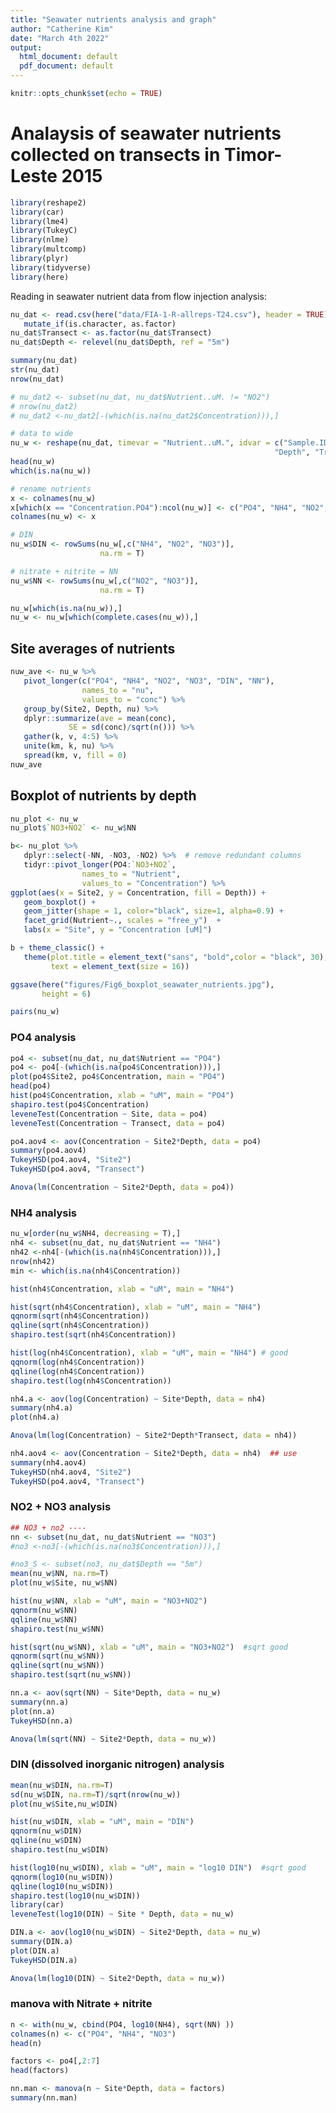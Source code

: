 ```yaml
---
title: "Seawater nutrients analysis and graph"
author: "Catherine Kim"
date: "March 4th 2022"
output:
  html_document: default
  pdf_document: default
---
```


```r
knitr::opts_chunk$set(echo = TRUE)
```

# Analaysis of seawater nutrients collected on transects in Timor-Leste 2015

```r
library(reshape2)
library(car)
library(lme4)
library(TukeyC)
library(nlme)
library(multcomp)
library(plyr)
library(tidyverse)
library(here)
```

Reading in seawater nutrient data from flow injection analysis:

```r
nu_dat <- read.csv(here("data/FIA-1-R-allreps-T24.csv"), header = TRUE) %>% 
   mutate_if(is.character, as.factor)
nu_dat$Transect <- as.factor(nu_dat$Transect)  
nu_dat$Depth <- relevel(nu_dat$Depth, ref = "5m")

summary(nu_dat)
str(nu_dat)
nrow(nu_dat)

# nu_dat2 <- subset(nu_dat, nu_dat$Nutrient..uM. != "NO2")
# nrow(nu_dat2)
# nu_dat2 <-nu_dat2[-(which(is.na(nu_dat2$Concentration))),]
```

```r
# data to wide
nu_w <- reshape(nu_dat, timevar = "Nutrient..uM.", idvar = c("Sample.ID", "Site2", "Site",
                                                           "Depth", "Transect", "Rep", "Location"), direction = "wide")
head(nu_w)
which(is.na(nu_w))

# rename nutrients
x <- colnames(nu_w)
x[which(x == "Concentration.PO4"):ncol(nu_w)] <- c("PO4", "NH4", "NO2", "NO3")
colnames(nu_w) <- x

# DIN
nu_w$DIN <- rowSums(nu_w[,c("NH4", "NO2", "NO3")],
                    na.rm = T)

# nitrate + nitrite = NN
nu_w$NN <- rowSums(nu_w[,c("NO2", "NO3")],
                    na.rm = T)

nu_w[which(is.na(nu_w)),]
nu_w <- nu_w[which(complete.cases(nu_w)),]
```

## Site averages of nutrients

```r
nuw_ave <- nu_w %>% 
   pivot_longer(c("PO4", "NH4", "NO2", "NO3", "DIN", "NN"), 
                names_to = "nu", 
                values_to = "conc") %>% 
   group_by(Site2, Depth, nu) %>% 
   dplyr::summarize(ave = mean(conc),
             SE = sd(conc)/sqrt(n())) %>%
   gather(k, v, 4:5) %>% 
   unite(km, k, nu) %>% 
   spread(km, v, fill = 0)
nuw_ave
```

## Boxplot of nutrients by depth

```r
nu_plot <- nu_w
nu_plot$`NO3+NO2` <- nu_w$NN

b<- nu_plot %>% 
   dplyr::select(-NN, -NO3, -NO2) %>%  # remove redundant columns 
   tidyr::pivot_longer(PO4:`NO3+NO2`,
                names_to = "Nutrient",
                values_to = "Concentration") %>% 
ggplot(aes(x = Site2, y = Concentration, fill = Depth)) + 
   geom_boxplot() + 
   geom_jitter(shape = 1, color="black", size=1, alpha=0.9) +
   facet_grid(Nutrient~., scales = "free_y")  +
   labs(x = "Site", y = "Concentration [uM]")

b + theme_classic() +
   theme(plot.title = element_text("sans", "bold",color = "black", 30),
         text = element_text(size = 16))

ggsave(here("figures/Fig6_boxplot_seawater_nutrients.jpg"),
       height = 6)
```

```r
pairs(nu_w)
```

### PO4 analysis

```r
po4 <- subset(nu_dat, nu_dat$Nutrient == "PO4")
po4 <- po4[-(which(is.na(po4$Concentration))),]
plot(po4$Site2, po4$Concentration, main = "PO4")
head(po4)
hist(po4$Concentration, xlab = "uM", main = "PO4")
shapiro.test(po4$Concentration)
leveneTest(Concentration ~ Site, data = po4)
leveneTest(Concentration ~ Transect, data = po4)
```

```r
po4.aov4 <- aov(Concentration ~ Site2*Depth, data = po4)  
summary(po4.aov4)
TukeyHSD(po4.aov4, "Site2")
TukeyHSD(po4.aov4, "Transect")

Anova(lm(Concentration ~ Site2*Depth, data = po4))
```

### NH4 analysis

```r
nu_w[order(nu_w$NH4, decreasing = T),]
nh4 <- subset(nu_dat, nu_dat$Nutrient == "NH4")
nh42 <-nh4[-(which(is.na(nh4$Concentration))),]
nrow(nh42)
min <- which(is.na(nh4$Concentration))

hist(nh4$Concentration, xlab = "uM", main = "NH4")

hist(sqrt(nh4$Concentration), xlab = "uM", main = "NH4")
qqnorm(sqrt(nh4$Concentration))
qqline(sqrt(nh4$Concentration))
shapiro.test(sqrt(nh4$Concentration))

hist(log(nh4$Concentration), xlab = "uM", main = "NH4") # good
qqnorm(log(nh4$Concentration))
qqline(log(nh4$Concentration))
shapiro.test(log(nh4$Concentration))
```

```r
nh4.a <- aov(log(Concentration) ~ Site*Depth, data = nh4)
summary(nh4.a)
plot(nh4.a)

Anova(lm(log(Concentration) ~ Site2*Depth*Transect, data = nh4))

nh4.aov4 <- aov(Concentration ~ Site2*Depth, data = nh4)  ## use
summary(nh4.aov4)
TukeyHSD(nh4.aov4, "Site2")
TukeyHSD(po4.aov4, "Transect")
```

### NO2 + NO3 analysis

```r
## NO3 + no2 ----
nn <- subset(nu_dat, nu_dat$Nutrient == "NO3")
#no3 <-no3[-(which(is.na(no3$Concentration))),]

#no3_S <- subset(no3, nu_dat$Depth == "5m")
mean(nu_w$NN, na.rm=T)
plot(nu_w$Site, nu_w$NN)

hist(nu_w$NN, xlab = "uM", main = "NO3+NO2")
qqnorm(nu_w$NN)
qqline(nu_w$NN)
shapiro.test(nu_w$NN)

hist(sqrt(nu_w$NN), xlab = "uM", main = "NO3+NO2")  #sqrt good
qqnorm(sqrt(nu_w$NN))
qqline(sqrt(nu_w$NN))
shapiro.test(sqrt(nu_w$NN))

nn.a <- aov(sqrt(NN) ~ Site*Depth, data = nu_w)
summary(nn.a)
plot(nn.a)
TukeyHSD(nn.a)

Anova(lm(sqrt(NN) ~ Site2*Depth, data = nu_w))
```

### DIN (dissolved inorganic nitrogen) analysis

```r
mean(nu_w$DIN, na.rm=T)
sd(nu_w$DIN, na.rm=T)/sqrt(nrow(nu_w))
plot(nu_w$Site,nu_w$DIN)

hist(nu_w$DIN, xlab = "uM", main = "DIN")
qqnorm(nu_w$DIN)
qqline(nu_w$DIN)
shapiro.test(nu_w$DIN)

hist(log10(nu_w$DIN), xlab = "uM", main = "log10 DIN")  #sqrt good
qqnorm(log10(nu_w$DIN))
qqline(log10(nu_w$DIN))
shapiro.test(log10(nu_w$DIN))
library(car)
leveneTest(log10(DIN) ~ Site * Depth, data = nu_w)
```

```r
DIN.a <- aov(log10(nu_w$DIN) ~ Site2*Depth, data = nu_w)
summary(DIN.a)
plot(DIN.a)
TukeyHSD(DIN.a)

Anova(lm(log10(DIN) ~ Site2*Depth, data = nu_w))
```

### manova with Nitrate + nitrite

```r
n <- with(nu_w, cbind(PO4, log10(NH4), sqrt(NN) ))
colnames(n) <- c("PO4", "NH4", "NO3")
head(n)

factors <- po4[,2:7]
head(factors)

nn.man <- manova(n ~ Site*Depth, data = factors)
summary(nn.man)
```
